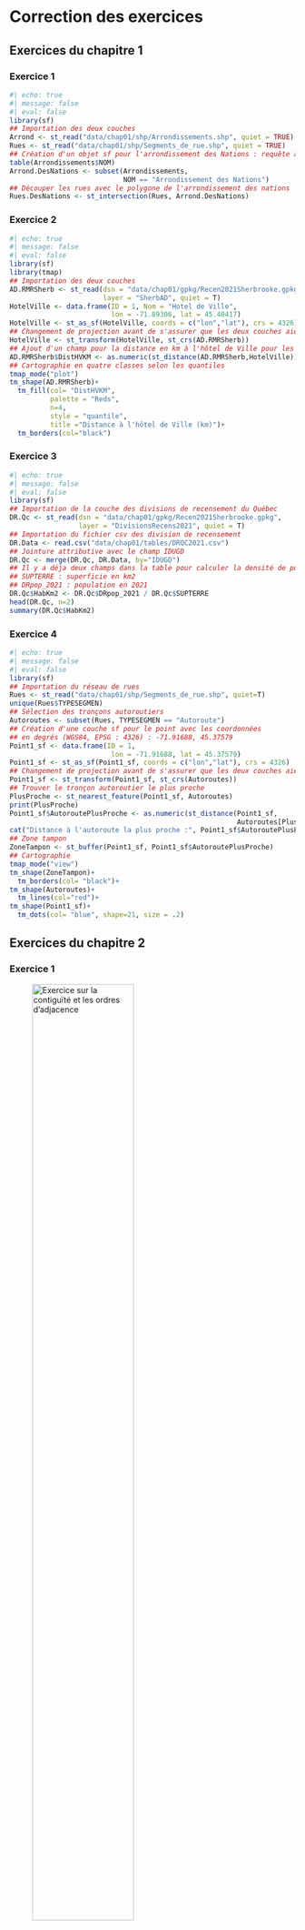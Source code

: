 # Correction des exercices {#sec-chap10}

## Exercices du chapitre 1 {#sec-1001}

### Exercice 1 {#sec-10011}

```{r}
#| echo: true 
#| message: false 
#| eval: false
library(sf)
## Importation des deux couches
Arrond <- st_read("data/chap01/shp/Arrondissements.shp", quiet = TRUE)
Rues <- st_read("data/chap01/shp/Segments_de_rue.shp", quiet = TRUE)
## Création d'un objet sf pour l'arrondissement des Nations : requête attributive
table(Arrondissements$NOM)
Arrond.DesNations <- subset(Arrondissements, 
                            NOM == "Arrondissement des Nations")
## Découper les rues avec le polygone de l'arrondissement des nations
Rues.DesNations <- st_intersection(Rues, Arrond.DesNations)
```

### Exercice 2 {#sec-10012}

```{r}
#| echo: true 
#| message: false
#| eval: false
library(sf)
library(tmap)
## Importation des deux couches
AD.RMRSherb <- st_read(dsn = "data/chap01/gpkg/Recen2021Sherbrooke.gpkg", 
                       layer = "SherbAD", quiet = T)
HotelVille <- data.frame(ID = 1, Nom = "Hotel de Ville",
                         lon = -71.89306, lat = 45.40417)
HotelVille <- st_as_sf(HotelVille, coords = c("lon","lat"), crs = 4326)
## Changement de projection avant de s'assurer que les deux couches aient la même
HotelVille <- st_transform(HotelVille, st_crs(AD.RMRSherb))
## Ajout d'un champ pour la distance en km à l'hôtel de Ville pour les secteurs de recensement
AD.RMRSherb$DistHVKM <- as.numeric(st_distance(AD.RMRSherb,HotelVille)) / 1000
## Cartographie en quatre classes selon les quantiles
tmap_mode("plot")
tm_shape(AD.RMRSherb)+
  tm_fill(col= "DistHVKM", 
          palette = "Reds",
          n=4,
          style = "quantile",
          title ="Distance à l'hôtel de Ville (km)")+
  tm_borders(col="black")
```

### Exercice 3 {#sec-10013}

```{r}
#| echo: true 
#| message: false
#| eval: false
library(sf)
## Importation de la couche des divisions de recensement du Québec
DR.Qc <- st_read(dsn = "data/chap01/gpkg/Recen2021Sherbrooke.gpkg", 
                 layer = "DivisionsRecens2021", quiet = T)
## Importation du fichier csv des division de recensement
DR.Data <- read.csv("data/chap01/tables/DRQC2021.csv")
## Jointure attributive avec le champ IDUGD
DR.Qc <- merge(DR.Qc, DR.Data, by="IDUGD")
## Il y a déja deux champs dans la table pour calculer la densité de population :
## SUPTERRE : superficie en km2
## DRpop_2021 : population en 2021
DR.Qc$HabKm2 <- DR.Qc$DRpop_2021 / DR.Qc$SUPTERRE
head(DR.Qc, n=2)
summary(DR.Qc$HabKm2)
```

### Exercice 4 {#sec-10014}

```{r}
#| echo: true 
#| message: false
#| eval: false
library(sf)
## Importation du réseau de rues
Rues <- st_read("data/chap01/shp/Segments_de_rue.shp", quiet=T)
unique(Rues$TYPESEGMEN)
## Sélection des tronçons autoroutiers
Autoroutes <- subset(Rues, TYPESEGMEN == "Autoroute")
## Création d'une couche sf pour le point avec les coordonnées
## en degrés (WGS84, EPSG : 4326) : -71.91688, 45.37579
Point1_sf <- data.frame(ID = 1,
                         lon = -71.91688, lat = 45.37579)
Point1_sf <- st_as_sf(Point1_sf, coords = c("lon","lat"), crs = 4326)
## Changement de projection avant de s'assurer que les deux couches aient la même
Point1_sf <- st_transform(Point1_sf, st_crs(Autoroutes))
## Trouver le tronçon autoroutier le plus proche
PlusProche <- st_nearest_feature(Point1_sf, Autoroutes)
print(PlusProche)
Point1_sf$AutoroutePlusProche <- as.numeric(st_distance(Point1_sf,
                                                        Autoroutes[PlusProche,]))
cat("Distance à l'autoroute la plus proche :", Point1_sf$AutoroutePlusProche, "m.")
## Zone tampon 
ZoneTampon <- st_buffer(Point1_sf, Point1_sf$AutoroutePlusProche)
## Cartographie
tmap_mode("view")
tm_shape(ZoneTampon)+
  tm_borders(col= "black")+
tm_shape(Autoroutes)+
  tm_lines(col="red")+
tm_shape(Point1_sf)+
  tm_dots(col= "blue", shape=21, size = .2)
```

## Exercices du chapitre 2 {#sec-1002}

### Exercice 1 {#sec-10021}

![Exercice sur la contiguïté et les ordres d'adjacence](images/Chap10/ExoMatriceDeContiguiteCorrection.png){#fig-ExoMatriceDeContiguite width="65%" fig-align="center"}

### Exercice 2 {#sec-10022}

```{r}
#| echo: true 
#| message: false
#| eval: false
library(sf)
library(spdep)
library(tmap)
## Importation de la couche des secteurs de recensement
SRQc <- st_read(dsn = "data/chap02/exercice/RMRQuebecSR2021.shp", quiet=TRUE)

## Matrice selon le partage d'un segment (Rook)
Rook <- poly2nb(SRQc, queen=FALSE)
W.Rook <- nb2listw(Rook, zero.policy=TRUE, style = "W")

## Coordonnées des centroïdes des entités spatiales
coords <- st_coordinates(st_centroid(SRQc))

## Matrices de l'inverse de la distance
# Trouver le plus proche voisin
k1 <- knn2nb(knearneigh(coords))
plusprochevoisin.max <- max(unlist(nbdists(k1,coords)))
# Voisins les plus proches avec le seuil de distance maximal
Voisins.DistMax <- dnearneigh(coords, 0, plusprochevoisin.max)
# Distances avec le seuil maximum
distances <- nbdists(Voisins.DistMax, coords)
# Inverse de la distance au carré
InvDistances2 <- lapply(distances, function(x) (1/x^2))
## Matrices de pondérations spatiales standardisées en ligne
W_InvDistances2Reduite <- nb2listw(Voisins.DistMax, glist = InvDistances2, style = "W")

## Matrice des plus proches voisins avec k = 2
k2 <- knn2nb(knearneigh(coords, k = 2))
W.k2 <-  nb2listw(k2, zero.policy=FALSE, style = "W")
```

### Exercice 3 {#sec-10023}

```{r}
#| echo: true 
#| message: false
#| eval: false
library(sf)
library(spdep)
library(tmap)
## Cartographie de la variable
tm_shape(SRQc)+
  tm_polygons(col="D1pct", title = "Premier décile de revenu (%)",
              style="quantile", n=5, palette="Greens")+
  tm_layout(frame = F)+tm_scale_bar(c(0,5,10))

## I de Moran avec la méthode Monte-Carlo avec 999 permutations
# utilisez la fonction moran.mc
# avec la matrice W.Rook
moran.mc(SRQc$D1pct, listw=W.Rook, zero.policy=TRUE,  nsim=999)
# avec la matrice W_InvDistances2
moran.mc(SRQc$D1pct, listw=W_InvDistances2Reduite, zero.policy=TRUE,  nsim=999)
# avec la matrice W.k2
moran.mc(SRQc$D1pct, listw=W.k2, zero.policy=TRUE,  nsim=999)
```

Les valeurs du *I* de Moran sont les suivantes : 0,69 pour la matrice *Rook*, 0,52 pour la matrice inverse de la distance au carré réduite et 0,75 pour la matrice selon le critère des deux plus proches voisins.

### Exercice 4 {#sec-10024}

```{r}
#| echo: true 
#| message: false
#| eval: false
####################
## Calcul du Z(Gi)
####################
SRQc$D1pct_localGetis <- localG(SRQc$D1pct, 
                                W.Rook, 
                                zero.policy=TRUE)
# Définition des intervalles et des noms des classes
classes.intervalles = c(-Inf, -3.29, -2.58, -1.96, 1.96, 2.58, 3.29, Inf)
classes.noms = c("Point froid (p = 0,001)", 
                "Point froid (p = 0,01)", 
                "Point froid (p = 0,05)", 
                "Non significatif",
                "Point chaud (p = 0,05)", 
                "Point chaud (p = 0,01)", 
                "Point chaud (p = 0,001)")

## Création d'un champ avec les noms des classes
SRQc$D1pct_localGetisP <- cut(SRQc$D1pct_localGetis,
                              breaks = classes.intervalles,
                              labels = classes.noms)
## Cartographie
tm_shape(SRQc)+
  tm_polygons(col ="D1pct_localGetisP", 
              title="Z(Gi)", palette="-RdBu", lwd = 1)+
  tm_layout(frame =F)

####################
## Typologie LISA
####################
## Cote Z (variable centrée réduite)
zx <- (SRQc$D1pct - mean(SRQc$D1pct))/sd(SRQc$D1pct)
## variable X centrée réduite spatialement décalée avec une matrice Rook
wzx <- lag.listw(W.Rook, zx)
## I de Moran local (notez que vous pouvez aussi utiliser la fonction localmoran_perm)
localMoranI  <- localmoran(SRQc$D1pct, W.Rook)
plocalMoranI <- localMoranI[, 5]
## Choisir un seuil de signification
signif = 0.05
## Construction de la typologie
Typologie <- ifelse(zx > 0 & wzx > 0, "1. HH", NA)
Typologie <- ifelse(zx < 0 & wzx < 0, "2. LL", Typologie)
Typologie <- ifelse(zx > 0 & wzx < 0, "3. HL", Typologie)
Typologie <- ifelse(zx < 0 & wzx > 0, "4. LH", Typologie)
Typologie <- ifelse(plocalMoranI > signif, "Non sign", Typologie)  # Non significatif
## Enregistrement de la typologie dans un champ
SRQc$TypoIMoran.D1pct <- Typologie
## Couleurs
Couleurs <- c("red", "blue", "lightpink", "skyblue2", "lightgray")
names(Couleurs) <- c("1. HH","2. LL","3. HL","4. LH","Non sign")
## Cartographie
tmap_mode("plot")
tm_shape(SRQc) + 
  tm_polygons(col = "TypoIMoran.D1pct", palette = Couleurs, 
              title ="Autocorrélation spatiale locale")+
  tm_layout(frame = FALSE)
```

## Exercices du chapitre 3 {#sec-1003}

### Exercice 1 {#sec-10031}

```{r}
#| echo: true 
#| message: false
#| eval: false
library(sf)
library(tmap)
## Importation des données 
Arrondissements <-  st_read(dsn = "data/chap03/Arrondissements.shp", quiet=TRUE)
Incidents <- st_read(dsn = "data/chap03/IncidentsSecuritePublique.shp", quiet=TRUE)
## Changement de projection
Arrondissements <- st_transform(Arrondissements, crs = 3798) 
Incidents <- st_transform(Incidents, crs = 3798)
## Couche pour les accidents
Accidents <- subset(Incidents, Incidents$DESCRIPTIO %in% 
                      c("Accident avec blessés", "Accident mortel"))
## Coordonnées et projection cartographique
xy <- st_coordinates(Accidents)
ProjCarto <- st_crs(Accidents)
## Centre moyen
CentreMoyen <- data.frame(X = mean(xy[,1]),
                          Y = mean(xy[,2]))
CentreMoyen <- st_as_sf(CentreMoyen, coords = c("X", "Y"), crs = ProjCarto)
# Distance standard combiné
CentreMoyen$DS <- c(sqrt(mean((xy[,1] - mean(xy[,1]))**2 + 
                              (xy[,2] - mean(xy[,2]))**2)))
CercleDS <- st_buffer(CentreMoyen, dist = CentreMoyen$DS)
head(CercleDS)
```

### Exercice 2 {#sec-10032}

```{r}
#| echo: true 
#| message: false
#| eval: false
library(sf)
library(tmap)
## Importation des données 
SR <- st_read(dsn = "data/chap03/Recen2021Sherbrooke.gpkg",
              layer = "DR_SherbSRDonnees2021", quiet=TRUE)
## Couche pour les accidents pour l'année 2021
Acc2021 <- subset(Incidents, Incidents$DESCRIPTIO %in% 
                    c("Accident avec blessés", "Accident mortel")
                  & ANNEE==2021)
## Nous nous assurons que les deux couches aient la même projection cartographique
SR <- st_transform(SR, st_crs(Acc2021))
## Calcul du nombre d'incidents par SR 
SR$Acc2021 <- lengths(st_intersects(SR, Acc2021))
## Calcul du nombre de méfaits pour 1000 habitants
SR$DensiteMAcc2021Hab <- SR$Acc2021 / (SR$SRpop_2021 / 1000)
## Cartographie
tm_shape(SR)+
  tm_polygons(col="Acc2021", style="pretty", 
              title="Nombre pour 1000 habitants",
              border.col = "black", lwd = 1)+
  tm_bubbles(size = "DensiteMAcc2021Hab", border.col = "black", alpha = .5,
             col = "aquamarine3", title.size = "Nombre", scale = 1.5)+ 
  tm_layout(frame = FALSE)+tm_scale_bar(text.size = .5, c(0, 5, 10))
```

### Exercice 3 {#sec-10033}

```{r}
#| echo: true 
#| message: false
#| eval: false
library(sf)
library(spatstat)
library(tmap)
library(terra)

## Importation des données 
Arrondissements <-  st_read(dsn = "data/chap03/Arrondissements.shp", quiet=TRUE)
Incidents <- st_read(dsn = "data/chap03/IncidentsSecuritePublique.shp", quiet=TRUE)
## Changement de projection
Arrondissements <- st_transform(Arrondissements, crs = 3798) 
Incidents <- st_transform(Incidents, crs = 3798)
## Couche pour les méfaits pour l'année 2021
M2021 <- subset(Incidents, DESCRIPTIO == "Méfait" & ANNEE==2021)
## Pour accélérer les calculs, nous retenons uniquement l'arrondissement des Nations
# Couche pour l'arrondissement des Nations
ArrDesNations <- subset(Arrondissements, NOM == "Arrondissement des Nations")
# Sélection des accidents localisés dans l'arrondissement Des Nations
RequeteSpatiale <- st_intersects(M2021, ArrDesNations, sparse = FALSE)
M2021$Nations <- RequeteSpatiale[, 1]
M2021Nations <- subset(M2021, M2021$Nations == TRUE)

## Conversion des données sf dans le format de spatstat
# la fonction as.owin est utilisée pour définir la fenêtre de travail
fenetre <- as.owin(ArrDesNations)
## Conversion des points au format ppp pour les différentes années
M2021.ppp <- ppp(x = st_coordinates(M2021Nations)[,1],
                 y = st_coordinates(M2021Nations)[,2],
                 window = fenetre, check = T)

## Kernel quadratique avec un rayon de 500 mètres et une taille de pixel de 50 mètres
kdeQ <- density.ppp(M2021.ppp, sigma=500, eps=50, kernel="quartic")
## Conversion en raster
RkdeQ <- terra::rast(kdeQ)*1000000
## Projection cartographique
crs(RkdeQ) <- "epsg:3857"
## Visualisation des résultats
tmap_mode("plot")
  tm_shape(RkdeQ) + tm_raster(style = "cont", palette="Reds", title = "Gaussien")+
  tm_shape(M2021Nations) + tm_dots(col = "black", size = 0.01)+
  tm_shape(ArrDesNations) + tm_borders(col = "black", lwd = 3)+
  tm_layout(frame = F)
```

## Exercices du chapitre 4 {#sec-1004}

### Exercice 1 {#sec-10041}

```{r}
#| echo: true 
#| message: false
#| eval: false
library(sf)
library(tmap)
library(dbscan)
library(ggplot2)
## Importation des données
Collissions <- st_read(dsn = "data/chap04/collisions.gpkg", 
                       layer = "CollisionsRoutieres", 
                       quiet = T)
## Collisions impliquant au moins une personne à vélo en 2020 et 2021
Coll.Velo <- subset(Collissions,
                    Collissions$NB_VICTIMES_VELO > 0 &
                      Collissions$AN %in% c(2020, 2021))
## Coordonnées géographiques
xy <- st_coordinates(Coll.Velo)
## Graphique pour la distance au quatrième voisin le plus proche
DistKplusproche <- kNNdist(xy, k = 4)
DistKplusproche <- as.data.frame(sort(DistKplusproche, decreasing = FALSE))
names(DistKplusproche) <- "distance"
ggplot(data = DistKplusproche)+
  geom_path(aes(x = 1:nrow(DistKplusproche), y = distance), size=1)+
  labs(x = "Points triés par ordre croissant selon la distance",
       y = "Distance au quatrième point le plus proche")+
  geom_hline(yintercept=250, color = "#08306b", linetype="dashed", size=1)+
  geom_hline(yintercept=500, color = "#00441b", linetype="dashed", size=1)+
  geom_hline(yintercept=1000, color = "#67000d", linetype="dashed", size=1)
## DBSCAN avec les quatre distances
set.seed(123456789)
dbscan250  <- dbscan(xy, eps = 250, minPts = 4)
dbscan500  <- dbscan(xy, eps = 500, minPts = 4)
dbscan1000 <- dbscan(xy, eps = 1000, minPts = 4)
## Affichage des résultats
dbscan250
dbscan500
dbscan1000
## Enregistrement dans la couche de points sf Coll.Velo
Coll.Velo$dbscan250 <- as.character(dbscan250$cluster)
Coll.Velo$dbscan500 <- as.character(dbscan500$cluster)
Coll.Velo$dbscan1000 <- as.character(dbscan1000$cluster)

Coll.Velo$dbscan250 <- ifelse(nchar(Coll.Velo$dbscan250) == 1,
                              paste0("0", Coll.Velo$dbscan250),
                              Coll.Velo$dbscan250)
Coll.Velo$dbscan500 <- ifelse(nchar(Coll.Velo$dbscan500) == 1,
                               paste0("0", Coll.Velo$dbscan500),
                               Coll.Velo$dbscan500)
Coll.Velo$dbscan1000 <- ifelse(nchar(Coll.Velo$dbscan1000) == 1,
                               paste0("0", Coll.Velo$dbscan1000),
                               Coll.Velo$dbscan1000)
## Extraction des agrégats
Agregats.dbscan250  <- subset(Coll.Velo, dbscan250 != "00")
Agregats.dbscan500  <- subset(Coll.Velo, dbscan500 != "00")
Agregats.dbscan1000 <- subset(Coll.Velo, dbscan1000 != "00")
## Cartographie des résultats
tmap_mode("view")
tm_shape(Agregats.dbscan250)+tm_dots(col="dbscan250", size = .05)
tm_shape(Agregats.dbscan500)+tm_dots(col="dbscan500", size = .05)
tm_shape(Agregats.dbscan1000)+tm_dots(col="dbscan1000", size = .05)
```

### Exercice 2 {#sec-10042}

```{r}
#| echo: true 
#| message: false
#| eval: false
library(sf)
library(tmap)
library(dbscan)
library(ggplot2)
## Importation des données
Collissions <- st_read(dsn = "data/chap04/collisions.gpkg", layer = "CollisionsRoutieres")
## Collisions impliquant au moins une personne à vélo en 2020 et 2021
Coll.Velo <- subset(Collissions,
                    Collissions$NB_VICTIMES_VELO > 0 &
                      Collissions$AN %in% c(2020, 2021))
## Coordonnées géographiques
xy <- st_coordinates(Coll.Velo)
Coll.Velo$x <- xy[,1]
Coll.Velo$y <- xy[,2]
## Conversion du champ DT_ACCDN au format Date
Coll.Velo$DT_ACCDN <- as.Date(Coll.Velo$DT_ACCDN)
## ST-DBSCAN avec eps1 = 500, esp2 = 30 et minpts = 4
Resultats.stdbscan <- stdbscan(x = Coll.Velo$x,
                               y = Coll.Velo$y,
                               time = Coll.Velo$DT_ACCDN,
                               eps1 = 500,
                               eps2 = 30,
                               minpts = 4)
## Enregistrement des résultats ST-DBSCAN dans la couche de points sf
Coll.Velo$stdbscan <- as.character(Resultats.stdbscan$cluster)
Coll.Velo$stdbscan <- ifelse(nchar(Coll.Velo$stdbscan) == 1,
                             paste0("0", Coll.Velo$stdbscan),
                             Coll.Velo$stdbscan)
## Nombre de points par agrégat avec la fonction table
table(Coll.Velo$stdbscan)
## Sélection des points appartenant à un agrégat avec la fonction subset
Agregats <- subset(Coll.Velo, stdbscan != "00")
## Conversion de la date au format POSIXct
Agregats$dtPOSIXct <- as.POSIXct(Agregats$DT_ACCDN, format = "%Y/%m/%d")
## Tableau récapitulatif
library("dplyr")  
Tableau.stdbscan <-
  st_drop_geometry(Agregats) %>%
  group_by(stdbscan) %>% 
  summarize(points = n(),
            date.min = min(DT_ACCDN),
            date.max = max(DT_ACCDN),
            intervalle.jours = as.numeric(max(DT_ACCDN)-min(DT_ACCDN)))
## Affichage du tableau
print(Tableau.stdbscan, n = nrow(Tableau.stdbscan))
## Construction du graphique
ggplot(Agregats) + 
  geom_point(aes(x = dtPOSIXct, 
                 y = stdbscan, 
                 color = stdbscan),
             show.legend = FALSE) +
  scale_x_datetime(date_labels = "%Y/%m")+
  labs(x= "Temps",
       y= "Identifiant de l'agrégat",
       title = "ST-DBSCAN avec Esp1 = 1000, Esp2 = 21 et MinPts = 4")
## Création d'une couche pour les agrégats
stdbcan.Agregats <- subset(Coll.Velo, stdbscan != "00")
## Cartographie
tmap_mode("view")
  tm_shape(stdbcan.Agregats)+
    tm_dots(shape = 21, col="stdbscan", size=.025, title = "Agrégat")
```

## Exercices du chapitre 5 {#sec-1005}

### Exercice 1 {#sec-10051}

```{r}
#| echo: true 
#| message: false
#| eval: false
library(sf)
library(tmap)
library(r5r)

setwd("data/chap05/Laval")
rJava::.jinit()
options(java.parameters = "-Xmx2G")

# 1. Construction du réseau
dossierdata <- paste0(getwd(),"/_DataReseau")
list.files(dossierdata)
r5r_core <- setup_r5(data_path = dossierdata,
                     elevation = "TOBLER",
                     verbose = FALSE, overwrite = FALSE)

# 2. Création de deux points
Pts <- data.frame(id = c("Station Morency", "Adresse 1"),
                  lon = c(-73.7199, -73.7183),
                  lat = c(45.5585,  45.5861))
Pts <- st_as_sf(Pts, coords = c("lon","lat"), crs = 4326)
StationMorency <- Pts[1,]
Adresse1 <- Pts[2,]

## 2.1. Trajets en automobile
Auto.1 <- detailed_itineraries(r5r_core = r5r_core,
                               origins = Adresse1,
                               destinations = StationMorency,
                               mode = "CAR",
                               shortest_path = FALSE,
                               drop_geometry = FALSE)
Auto.2 <- detailed_itineraries(r5r_core = r5r_core,
                               origins = StationMorency,
                               destinations = Adresse1,
                               mode = "CAR",
                               shortest_path = FALSE,
                               drop_geometry = FALSE)
## 2.2. Trajets en vélo
velo.1 <- detailed_itineraries(r5r_core = r5r_core,
                               origins = StationMorency,
                               destinations = Adresse1,
                               mode = "BICYCLE",
                               bike_speed = 12,  # par défaut 12
                               shortest_path = FALSE,
                               drop_geometry = FALSE)
velo.2 <- detailed_itineraries(r5r_core = r5r_core,
                               origins = Adresse1,
                               destinations = StationMorency,
                               mode = "BICYCLE",
                               bike_speed = 12,  # par défaut 12
                               shortest_path = FALSE,
                               drop_geometry = FALSE)
## 2.3. Trajets à pied
marche.1 <- detailed_itineraries(r5r_core = r5r_core,
                                 origins = StationMorency,
                                 destinations = Adresse1,
                                 mode = "WALK",
                                 walk_speed = 4.5,  # par défaut 3.6
                                 shortest_path = FALSE,
                                 drop_geometry = FALSE)
marche.2 <- detailed_itineraries(r5r_core = r5r_core,
                                 origins = Adresse1,
                                 destinations = StationMorency,
                                 mode = "WALK",
                                 walk_speed = 4.5,  # par défaut 12
                                 shortest_path = FALSE,
                                 drop_geometry = FALSE)

## 2.4. Trajets en transport en commun
dateheure.matin <- as.POSIXct("12-02-2024 08:00:00",
                              format = "%d-%m-%Y %H:%M:%S")
dateheure.soir  <- as.POSIXct("12-02-2024 18:00:00",
                              format = "%d-%m-%Y %H:%M:%S")
### Définir le temps de marche maximal
minutes_marches_max <- 20
TC.1 <- detailed_itineraries(r5r_core = r5r_core,
                                 origins = Adresse1,
                                 destinations = StationMorency,
                                 mode = c("WALK", "TRANSIT"),
                                 max_walk_time = minutes_marches_max,
                                 walk_speed = 4.5,
                                 departure_datetime = dateheure.matin,
                                 shortest_path = FALSE,
                                 drop_geometry = FALSE)
TC.2 <- detailed_itineraries(r5r_core = r5r_core,
                                  origins = StationMorency,
                                  destinations = Adresse1,
                                  mode = c("WALK", "TRANSIT"),
                                  max_walk_time = minutes_marches_max,
                                  walk_speed = 4.5,
                                  departure_datetime = dateheure.soir,
                                  shortest_path = FALSE,
                                  drop_geometry = FALSE)


# 4. Cartographie
  # - Map1.Aller : Marche (de la résidence à la station de métro)
  # - Map2.Aller : Vélo (de la résidence à la station de métro)
  # - Map3.Aller : Auto (de la résidence à la station de métro)
  # - Map4.Aller : Transport en commun (de la résidence à la station de métro)
tmap_mode(view)
Map1.Aller <- tm_shape(marche.1)+tm_lines(col="mode", lwd = 3,
                                      popup.vars = c("mode", "from_id", "to_id",
                                                     "segment_duration", "distance",
                                                     "total_duration", "total_distance"))+
              tm_shape(Adresse1)+tm_dots(col="green", size = .15)+
              tm_shape(StationMorency)+tm_dots(col="red", size = .15)

Map2.Aller <- tm_shape(velo.1)+tm_lines(col="mode", lwd = 3,
                                          popup.vars = c("mode", "from_id", "to_id",
                                                         "segment_duration", "distance",
                                                         "total_duration", "total_distance"))+
              tm_shape(Adresse1)+tm_dots(col="green", size = .15)+
              tm_shape(StationMorency)+tm_dots(col="red", size = .15)

Map3.Aller <- tm_shape(Auto.1)+tm_lines(col="mode", lwd = 3,
                                        popup.vars = c("mode", "from_id", "to_id",
                                                       "segment_duration", "distance",
                                                       "total_duration", "total_distance"))+
              tm_shape(Adresse1)+tm_dots(col="green", size = .15)+
              tm_shape(StationMorency)+tm_dots(col="red", size = .15)

Map4.Aller <- tm_shape(TC.1)+tm_lines(col="mode", lwd = 3,
                                        popup.vars = c("mode", "from_id", "to_id",
                                                       "segment_duration", "distance",
                                                       "total_duration", "total_distance"))+
              tm_shape(Adresse1)+tm_dots(col="green", size = .15)+
              tm_shape(StationMorency)+tm_dots(col="red", size = .15)

tmap_arrange(Map1.Aller, Map2.Aller, Map3.Aller, Map4.Aller, ncol = 2, nrow = 2)

## Réaliser une figure avec quatre figures pour les trajets retour :
  # - Map1.Retour : Marche (de la station de métro à la résidence)
  # - Map2.Retour : Vélo (de la station de métro à la résidence)
  # - Map3.Retour : Auto (de la station de métro à la résidence)
  # - Map4.Retour : Transport en commun (de la station de métro à la résidence)

Map1.Retour <- tm_shape(marche.2)+tm_lines(col="mode", lwd = 3,
                                          popup.vars = c("mode", "from_id", "to_id",
                                                         "segment_duration", "distance",
                                                         "total_duration", "total_distance"))+
  tm_shape(Adresse1)+tm_dots(col="red", size = .15)+
  tm_shape(StationMorency)+tm_dots(col="green", size = .15)

Map2.Retour <- tm_shape(velo.2)+tm_lines(col="mode", lwd = 3,
                                        popup.vars = c("mode", "from_id", "to_id",
                                                       "segment_duration", "distance",
                                                       "total_duration", "total_distance"))+
  tm_shape(Adresse1)+tm_dots(col="red", size = .15)+
  tm_shape(StationMorency)+tm_dots(col="green", size = .15)

Map3.Retour <- tm_shape(Auto.2)+tm_lines(col="mode", lwd = 3,
                                        popup.vars = c("mode", "from_id", "to_id",
                                                       "segment_duration", "distance",
                                                       "total_duration", "total_distance"))+
  tm_shape(Adresse1)+tm_dots(col="red", size = .15)+
  tm_shape(StationMorency)+tm_dots(col="green", size = .15)

Map4.Retour <- tm_shape(TC.2)+tm_lines(col="mode", lwd = 3,
                                      popup.vars = c("mode", "from_id", "to_id",
                                                     "segment_duration", "distance",
                                                     "total_duration", "total_distance"))+
  tm_shape(Adresse1)+tm_dots(col="red", size = .15)+
  tm_shape(StationMorency)+tm_dots(col="green", size = .15)

tmap_arrange(Map1.Retour, Map2.Retour, Map3.Retour, Map4.Retour, ncol = 2, nrow = 2)

# 5. Arrêt de java
r5r::stop_r5(r5r_core)
rJava::.jgc(R.gc = TRUE)
```

### Exercice 2 {#sec-10052}

```{r}
#| echo: true 
#| message: false
#| eval: false
## Construction du réseau
setwd("data/chap05/Laval")
rJava::.jinit()
options(java.parameters = "-Xmx2G")
dossierdata <- paste0(getwd(),"/_DataReseau")
list.files(dossierdata)
r5r_core <- setup_r5(data_path = dossierdata,
                     elevation = "TOBLER",
                     verbose = FALSE, overwrite = FALSE)

## Point pour la Station Morency
StationMorency <- data.frame(id = "Station Morency",
                             lon = -73.7199,
                             lat = 45.5585,  45.5861)
StationMorency <- st_as_sf(StationMorency, 
                           coords = c("lon","lat"), crs = 4326)

# 1. Calcul d'isochrones à pied de 5, 10 et 15 minutes
Iso.Marche <- isochrone(r5r_core = r5r_core,
                        origins = StationMorency,
                        mode = "WALK",
                        cutoffs = c(5, 10, 15),
                        sample_size = .8,
                        time_window = 120,
                        progress = FALSE)
# 1.2. Isochrone à vélo de 5, 10 et 15 minutes
Iso.Velo <- isochrone(r5r_core = r5r_core,
                      origins = StationMorency,
                      mode = "BICYCLE",
                      cutoffs = c(10, 20, 30),
                      sample_size = .8,
                      time_window = 120,
                      progress = FALSE)

# 3. Cartographie les résultats
tmap_mode("view")
tmap_options(check.and.fix = TRUE)
Carte.Marche <- tm_shape(Iso.Marche)+
                    tm_fill(col="isochrone", 
                            alpha = .4, 
                            breaks = c(0, 5, 10, 15),
                            title ="Marche",
                            legend.format = list(text.separator = "à"))+
                    tm_shape(StationMorency)+tm_dots(col="darkred", size = .25)

Carte.Velo <- tm_shape(Iso.Velo)+
                    tm_fill(col="isochrone", 
                            alpha = .4, 
                            breaks = c(0, 5, 10, 15),
                            title ="Vélo",
                            legend.format = list(text.separator = "à"))+
                    tm_shape(StationMorency)+tm_dots(col="darkred", size = .25)


tmap_arrange(Carte.Marche, Carte.Velo, ncol = 2)

# 4. Arrêt de java
r5r::stop_r5(r5r_core)
rJava::.jgc(R.gc = TRUE)
```

## Exercices du chapitre 6 {#sec-1006}

### Exercice 1 {#sec-10061}
```{r}
#| echo: true 
#| message: false
#| eval: false
library(sf)
library(spNetwork)
library(future)

future::plan(future::multisession(workers = 5))
# Importation des données sur les collisions cycles et le réseau de rues
Collisions <- st_read(dsn = "data/chap06/Mtl/DonneesMTL.gpkg", layer="CollisionsAvecCyclistes", quiet=TRUE)
ReseauRues <- st_read(dsn = "data/chap06/Mtl/DonneesMTL.gpkg", layer="Rues", quiet=TRUE)
ReseauRues$LineID <- 1:nrow(ReseauRues)
LongueurKm <- sum(as.numeric(st_length(ReseauRues)))/1000
Collisions <- st_transform(Collisions, st_crs(ReseauRues))
cat("Informations sur les couches",
    "\n  Collisions avec cylistes :", nrow(Collisions),
    "\n  Réseau :", round(LongueurKm,3), "km")
# Cartographie
tmap_mode("view")
tm_shape(ReseauRues) + tm_lines("black") +
  tm_shape(Collisions) + tm_dots("blue", size = 0.025)+
tm_scale_bar(c(0,1,2), position = 'left')+
  tm_layout(frame = FALSE)


## Évaluation des bandwidths de 100 à 1200 avec un saut de 50
eval_bandwidth <- bw_cv_likelihood_calc.mc(
  bw_range = c(100,1200),
  bw_step = 50,
  lines = ReseauRues, 
  events = Collisions,
  w = rep(1, nrow(Collisions)),
  kernel_name = 'quartic',
  method = 'discontinuous',
  adaptive = FALSE,
  max_depth = 10,
  digits = 1,
  tol = 0.1,
  agg = 5,
  grid_shape = c(5,5),
  verbose = TRUE)

## Graphique pour les bandwidths 
ggplot(eval_bandwidth) + 
  geom_path(aes(x = bw, y = cv_scores)) + 
  geom_point(aes(x = bw, y = cv_scores), color = 'red')+
  labs(x = "Valeur de la bandwidth", y = "Valeur du CV")
```


### Exercice 2 {#sec-10062}

```{r}
#| echo: true 
#| message: false 
#| warning: false 
#| eval: false
library(sf)
library(spNetwork)
library(future)
## Création des lixels d'une longueur de 100 mètres
lixels <- lixelize_lines(ReseauRues, 100, mindist = 50)
lixels_centers <- spNetwork::lines_center(lixels)
## Calcul de la NKDE continue
intensity <- nkde.mc(lines = ReseauRues,
                     events = Collisions,
                     w = rep(1, nrow(Collisions)),
                     samples = lixels_centers,
                     kernel_name = 'quartic',
                     bw = 500,
                     adaptive = FALSE,
                     method = 'continuous',
                     max_depth = 8,
                     digits = 1,
                     tol = 0.1,
                     agg = 5,
                     verbose = FALSE,
                     grid_shape = c(5,5))
lixels$density <- intensity * 1000
## Cartographie
tm_shape(lixels) + 
  tm_lines("density", lwd = 1.5, n = 7, style = "fisher",
           legend.format = list(text.separator = "à"))+
  tm_layout(frame=FALSE)
```



## Exercices du chapitre 7 {#sec-1007}

### Exercice 1 {#sec-10071}

```{r}
#| echo: true 
#| message: false
#| eval: false
library(sf)
library(spatialreg)
# Matrice de contiguïté selon le partage d'un segment (Rook)
load("data/chap06/DonneesLyon.Rdata")
Rook <- poly2nb(LyonIris, queen=FALSE)
Rook <- poly2nb(LyonIris, queen=FALSE)
W.Rook <- nb2listw(Rook, zero.policy=TRUE, style = "W")
# Modèles
formule <- "PM25 ~ Pct0_14+Pct_65+Pct_Img+Pct_brevet+NivVieMed"
Modele.SLX <- lmSLX(formule, listw=W.Rook,  data = LyonIris)  # dataframe
Modele.SAR <- lagsarlm(formule, listw=W.Rook,  data = LyonIris,  type = 'lag')
Modele.SEM <- errorsarlm(formule, listw=W.Rook, data = LyonIris)
Modele.DurbinSpatial <- lagsarlm(formule, listw = W.Rook, data = LyonIris, type = "mixed")
Modele.DurbinErreur <- errorsarlm(formule, listw=W.Rook, data = LyonIris, etype = 'emixed')
# Résultats des modèles
summary(Modele.SLX)
summary(Modele.SAR)
summary(Modele.SEM)
summary(Modele.DurbinSpatial)
summary(Modele.DurbinErreur)
```

### Exercice 2 {#sec-10072}

```{r}
#| echo: true 
#| message: false
#| eval: false
library(sf)
library(mgcv)
load("data/chap06/DonneesLyon.Rdata")
# Ajout des coordonnées x et y
xy <- st_coordinates(st_centroid(LyonIris))
LyonIris$X <- xy[,1]
LyonIris$Y <- xy[,2]
# Construction du modèle avec
formule <- "PM25 ~ Pct0_14+Pct_65+Pct_Img+Pct_brevet+NivVieMed"
Modele.GAM2 <- gam(PM25 ~  Pct0_14+Pct_65+Pct_Img+Pct_brevet+NivVieMed+
                           s(X, Y, k= 40),
                          data = LyonIris)
summary(Modele.GAM2)
```

### Exercice 3 {#sec-10073}

```{r}
#| echo: true 
#| message: false
#| eval: false
library(sf)
library(spgwr)
load("data/chap06/DonneesLyon.Rdata")
# Ajout des coordonnées x et y
xy <- st_coordinates(st_centroid(LyonIris))
LyonIris$X <- xy[,1]
LyonIris$Y <- xy[,2]
# Optimisation du nombre de voisins avec le CV
formule <- "PM25 ~ Pct0_14+Pct_65+Pct_Img+Pct_brevet+NivVieMed"
bwaCV.voisins  <- gwr.sel(formule,
                          data = LyonIris,
                          method = "cv",
                          gweight=gwr.bisquare,
                          adapt=TRUE,
                          verbose = FALSE,
                          RMSE = TRUE,
                          longlat = FALSE,
                          coords=cbind(LyonIris$X,LyonIris$Y))
# Optimisation du nombre de voisins avec l'AIC
formule <- "PM25 ~ Pct0_14+Pct_65+Pct_Img+Pct_brevet+NivVieMed"
bwaCV.voisins  <- gwr.sel(formule,
                          data = LyonIris,
                          method = "AIC",
                          gweight=gwr.bisquare,
                          adapt=TRUE,
                          verbose = FALSE,
                          RMSE = TRUE,
                          longlat = FALSE,
                          coords=cbind(LyonIris$X,LyonIris$Y))
# Réalisation de la GWR
Modele.GWR <- gwr(formule,
              data = LyonIris,
              adapt=bwaCV.voisins,
              gweight=gwr.bisquare,
              hatmatrix=TRUE,
              se.fit=TRUE,
              coords=cbind(LyonIris$X,LyonIris$Y),
              longlat=F)
# Affichage des résultats
Modele.GWR
```

## Exercices du chapitre 8 {#sec-1008}

### Exercice 1 {#sec-10081}

```{r}
#| echo: true 
#| message: false
#| eval: false
library(rgeoda)
library(sf)
library(tmap)
## Préparation des données
load("data/chap06/DonneesLyon.Rdata")
VarSocioEco <- c("Pct0_14", "Pct_65", "Pct_Img", "Pct_brevet", "NivVieMed")
Data2 <- st_drop_geometry(LyonIris[VarSocioEco])
queen_w <- queen_weights(LyonIris)
## Classification avec k = 4
azp5_sa  <- azp_sa(p=4, w=queen_w, df=Data2, cooling_rate = 0.85)
azp5_tab <- azp_tabu(p=4, w=queen_w, df=Data2, tabu_length = 10, conv_tabu = 10)
skater5  <- rgeoda::skater(k=4, w=queen_w, df=Data2)
redcap5  <- redcap(k = 4, w = queen_w, df = Data2, method = "fullorder-wardlinkage")
## Cartographie des résultats
LyonIris$SE.azp4_sa  <- as.character(azp5_tab$Clusters)
LyonIris$SE.azp4_tab <- as.character(azp5_sa$Clusters)
LyonIris$SE.skater4 <- as.character(skater5$Clusters)
LyonIris$SE.recap4  <- as.character(redcap5$Clusters)
Carte1 <- tm_shape(LyonIris)+tm_borders(col="gray", lwd=.5)+
  tm_fill(col="SE.azp4_sa", palette = "Set1", title ="")+
  tm_layout(frame=FALSE,  main.title = "a. AZP-SA",
            main.title.position = "center", main.title.size = 1)
Carte2 <- tm_shape(LyonIris)+tm_borders(col="gray", lwd=.5)+
  tm_fill(col="SE.azp4_tab", palette = "Set1", title ="")+
  tm_layout(frame=FALSE,  main.title = "b. AZP-TABU",
            main.title.position = "center", main.title.size = 1)
Carte3 <- tm_shape(LyonIris)+tm_borders(col="gray", lwd=.5)+
  tm_fill(col="SE.skater4", palette = "Set1", title ="")+
  tm_layout(frame=FALSE,  main.title = "c. Skater",
            main.title.position = "center", main.title.size = 1)
Carte4 <- tm_shape(LyonIris)+tm_borders(col="gray", lwd=.5)+
  tm_fill(col="SE.recap4", palette = "Set1", title ="")+
  tm_layout(frame=FALSE,  main.title = "d. RECAP",
            main.title.position = "center", main.title.size = 1)

tmap_arrange(Carte1, Carte2, Carte3, Carte4)
```
